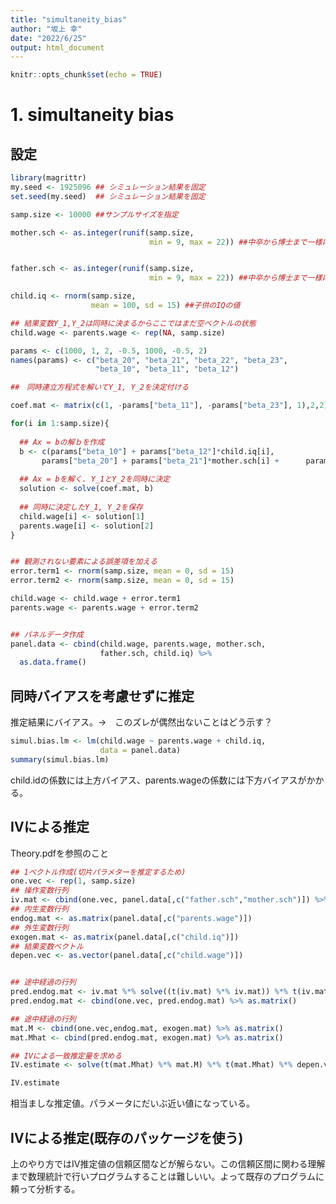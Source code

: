 ```yaml
---
title: "simultaneity_bias"
author: "坂上 幸"
date: "2022/6/25"
output: html_document
---
```


```r
knitr::opts_chunk$set(echo = TRUE)
```

# 1. simultaneity bias

## 設定

```r
library(magrittr)
my.seed <- 1925096 ## シミュレーション結果を固定
set.seed(my.seed)  ## シミュレーション結果を固定

samp.size <- 10000 ##サンプルサイズを指定

mother.sch <- as.integer(runif(samp.size,
                               min = 9, max = 22)) ##中卒から博士まで一様に分布する


father.sch <- as.integer(runif(samp.size,
                               min = 9, max = 22)) ##中卒から博士まで一様に分布する

child.iq <- rnorm(samp.size,
                  mean = 100, sd = 15) ##子供のIQの値

## 結果変数Y_1,Y_2は同時に決まるからここではまだ空ベクトルの状態
child.wage <- parents.wage <- rep(NA, samp.size)

params <- c(1000, 1, 2, -0.5, 1000, -0.5, 2) 
names(params) <- c("beta_20", "beta_21", "beta_22", "beta_23",
                   "beta_10", "beta_11", "beta_12")

##　同時連立方程式を解いてY_1, Y_2を決定付ける

coef.mat <- matrix(c(1, -params["beta_11"], -params["beta_23"], 1),2,2)

for(i in 1:samp.size){
  
  ## Ax = bの解ｂを作成
  b <- c(params["beta_10"] + params["beta_12"]*child.iq[i],
       params["beta_20"] + params["beta_21"]*mother.sch[i] +      params["beta_22"]*father.sch[i])
  
  ## Ax = bを解く. Y_1とY_2を同時に決定
  solution <- solve(coef.mat, b)
  
  ## 同時に決定したY_1, Y_2を保存
  child.wage[i] <- solution[1]
  parents.wage[i] <- solution[2]
}


## 観測されない要素による誤差項を加える
error.term1 <- rnorm(samp.size, mean = 0, sd = 15)
error.term2 <- rnorm(samp.size, mean = 0, sd = 15)

child.wage <- child.wage + error.term1
parents.wage <- parents.wage + error.term2


## パネルデータ作成
panel.data <- cbind(child.wage, parents.wage, mother.sch,
                    father.sch, child.iq) %>% 
  as.data.frame()

```

## 同時バイアスを考慮せずに推定

推定結果にバイアス。→　このズレが偶然出ないことはどう示す？

```r

simul.bias.lm <- lm(child.wage ~ parents.wage + child.iq,
                    data = panel.data)
summary(simul.bias.lm)
```

child.idの係数には上方バイアス、parents.wageの係数には下方バイアスがかかる。

## IVによる推定

Theory.pdfを参照のこと

```r

## 1ベクトル作成(切片パラメターを推定するため)
one.vec <- rep(1, samp.size)
## 操作変数行列
iv.mat <- cbind(one.vec, panel.data[,c("father.sch","mother.sch")]) %>% as.matrix()
## 内生変数行列
endog.mat <- as.matrix(panel.data[,c("parents.wage")])
## 外生変数行列
exogen.mat <- as.matrix(panel.data[,c("child.iq")])
## 結果変数ベクトル
depen.vec <- as.vector(panel.data[,c("child.wage")])


## 途中経過の行列
pred.endog.mat <- iv.mat %*% solve((t(iv.mat) %*% iv.mat)) %*% t(iv.mat) %*% endog.mat %>% as.matrix()
pred.endog.mat <- cbind(one.vec, pred.endog.mat) %>% as.matrix()

## 途中経過の行列
mat.M <- cbind(one.vec,endog.mat, exogen.mat) %>% as.matrix()
mat.Mhat <- cbind(pred.endog.mat, exogen.mat) %>% as.matrix()

## IVによる一致推定量を求める
IV.estimate <- solve(t(mat.Mhat) %*% mat.M) %*% t(mat.Mhat) %*% depen.vec

IV.estimate
```

相当ましな推定値。パラメータにだいぶ近い値になっている。

## IVによる推定(既存のパッケージを使う)

上のやり方ではIV推定値の信頼区間などが解らない。この信頼区間に関わる理解まで数理統計で行いプログラムすることは難しいい。よって既存のプログラムに頼って分析する。

```r

```
